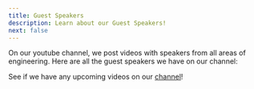 ```yaml
---
title: Guest Speakers
description: Learn about our Guest Speakers!
next: false
---
```



On our youtube channel, we post videos with speakers from all areas of engineering. Here are all the guest speakers we have on our channel:

<LinkCard
    title="Iman Ghanizada"
    description="Cybersecruity Fireside Chat w/ Head of Google Automation"
    href="https://www.youtube.com/watch?v=hCV34MbV2Qk"
/>
<LinkCard
    title="Prof. Christopher Bettinger"
    description="Navigatating an Acadmic Career in Engineering"
    href="https://www.youtube.com/watch?v=waKoDrQLv2E"
/>
<LinkCard
    title="Prof. Adam Arkin"
    description="Systems Engineering for Manufacturing and the Environment"
    href="https://www.youtube.com/watch?v=eSn-linQuY4"
/>
<LinkCard
    title="Prof. Karela Singleton"
    description="Mitochondria in Menkes Disease"
    href="https://www.youtube.com/watch?v=yOCPDNI4_8k"
/>
<LinkCard
    title="Prof. Jacob George"
    description="Developing Prosthetic Arms Using Deep Learning"
    href="https://www.youtube.com/watch?v=j28UBp26-sY"
/>

See if we have any upcoming videos on our [channel](https://www.youtube.com/@ahsengandtech/featured)! 